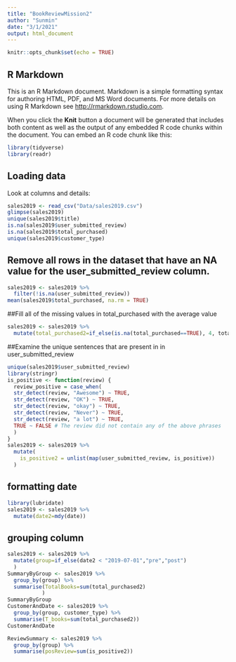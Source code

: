 ```yaml
---
title: "BookReviewMission2"
author: "Sunmin"
date: "3/1/2021"
output: html_document
---
```


```r
knitr::opts_chunk$set(echo = TRUE)
```

## R Markdown

This is an R Markdown document. Markdown is a simple formatting syntax for authoring HTML, PDF, and MS Word documents. For more details on using R Markdown see <http://rmarkdown.rstudio.com>.

When you click the **Knit** button a document will be generated that includes both content as well as the output of any embedded R code chunks within the document. You can embed an R code chunk like this:

```r
library(tidyverse)
library(readr)
```

## Loading data

Look at columns and details:

```r
sales2019 <- read_csv("Data/sales2019.csv")
glimpse(sales2019)
unique(sales2019$title)
is.na(sales2019$user_submitted_review)
is.na(sales2019$total_purchased)
unique(sales2019$customer_type)

```

## Remove all rows in the dataset that have an NA value for the user_submitted_review column.

```r
sales2019 <- sales2019 %>% 
  filter(!is.na(user_submitted_review))
mean(sales2019$total_purchased, na.rm = TRUE)
```
##Fill all of the missing values in total_purchased with the average value
```r
sales2019 <- sales2019 %>% 
  mutate(total_purchased2=if_else(is.na(total_purchased==TRUE), 4, total_purchased))
```
##Examine the unique sentences that are present in in user_submitted_review
```r
unique(sales2019$user_submitted_review)
library(stringr)
is_positive <- function(review) {
  review_positive = case_when(
  str_detect(review, "Awesome") ~ TRUE,
  str_detect(review, "OK") ~ TRUE,
  str_detect(review, "okay") ~ TRUE,
  str_detect(review, "Never") ~ TRUE,
  str_detect(review, "a lot") ~ TRUE,
  TRUE ~ FALSE # The review did not contain any of the above phrases
  )
}
sales2019 <- sales2019 %>% 
  mutate(
    is_positive2 = unlist(map(user_submitted_review, is_positive))
  )

```
## formatting date
```r
library(lubridate)
sales2019 <- sales2019 %>% 
  mutate(date2=mdy(date))
```
## grouping column
```r
sales2019 <- sales2019 %>% 
  mutate(group=if_else(date2 < "2019-07-01","pre","post")
  )
SummaryByGroup <- sales2019 %>% 
  group_by(group) %>% 
  summarise(TotalBooks=sum(total_purchased2)
           )
SummaryByGroup 
CustomerAndDate <- sales2019 %>% 
  group_by(group, customer_type) %>% 
  summarise(T_books=sum(total_purchased2))
CustomerAndDate

ReviewSummary <- sales2019 %>% 
  group_by(group) %>% 
  summarise(posReview=sum(is_positive2))
```